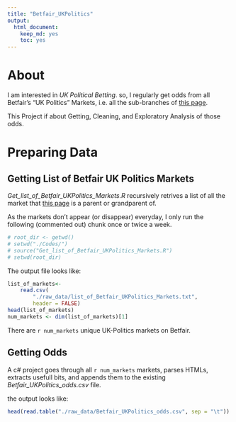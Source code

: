 ```yaml
---
title: "Betfair_UKPolitics"
output:
  html_document:
    keep_md: yes
    toc: yes
---
```


# About

I am interested in *UK Political Betting*. so, I regularly get odds from all Betfair's "UK Politics" Markets, i.e. all the sub-branches of [this page](http://www.betfair.com/exchange/?nodeId=MENU:2707982).

This Project if about Getting, Cleaning, and Exploratory Analysis of those odds.

\newpage  

# Preparing Data

## Getting List of Betfair UK Politics Markets

*Get_list_of_Betfair_UKPolitics_Markets.R* recursively retrives a list of all the market that [this page](http://www.betfair.com/exchange/?nodeId=MENU:2707982) is a parent or grandparent of.

As the markets don't appear (or disappear) everyday, I only run the following (commented out) chunk once or twice a week. 

```r
# root_dir <- getwd()
# setwd("./Codes/")
# source("Get_list_of_Betfair_UKPolitics_Markets.R")
# setwd(root_dir)
```

The output file looks like:
```r
list_of_markets<- 
    read.csv(
        "./raw_data/list_of_Betfair_UKPolitics_Markets.txt",
        header = FALSE)
head(list_of_markets)
num_markets <- dim(list_of_markets)[1]
```
There are `r num_markets` unique UK-Politics markets on Betfair.

## Getting Odds

A c# project goes through all `r num_markets` markets, parses HTMLs, extracts usefull bits, and appends them to the existing *Betfair_UKPolitics_odds.csv* file.

the output looks like:
```r
head(read.table("./raw_data/Betfair_UKPolitics_odds.csv", sep = "\t"))
```


